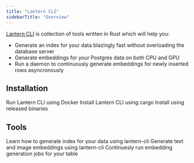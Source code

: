 ```yaml
---
title: "Lantern CLI"
sidebarTitle: "Overview"
---
```


[Lantern CLI](https://github.com/lanterndata/lantern_extras#lantern-index-builder) is collection of tools written in Rust which will help you:

- Generate an index for your data blazingly fast without overloading the database server
- Generate embeddings for your Postgres data on both CPU and GPU
- Run a daemon to continuously generate embeddings for newly inserted rows asyncronously

## Installation

<CardGroup cols={2}>
  <Card
    title="Docker"
    icon="docker"
    href="/lantern-cli/run-with-docker"
    iconType="duotone"
  >
    Run Lantern CLI using Docker
  </Card>
  <Card
    title="Cargo"
    icon="rust"
    href="/lantern-cli/install-with-cargo"
    iconType="duotone"
  >
    Install Lantern CLI using cargo
  </Card>
  <Card
    title="Released Binaries"
    icon="github"
    href="/lantern-cli/install-from-binaries"
    iconType="duotone"
  >
    Install using released binaries
  </Card>
</CardGroup>

## Tools

<CardGroup cols={2}>
  <Card
    title="Lantern Index"
    icon="notes"
    href="/lantern-cli/lantern-index"
    iconType="duotone"
  >
    Learn how to generate index for your data using lantern-cli
  </Card>
  <Card
    title="Lantern Embeddings"
    icon="microchip-ai"
    href="/lantern-cli/lantern-embeddings"
    iconType="duotone"
  >
    Generate text and image embeddings using lantern-cli
  </Card>
  <Card
    title="Lantern Daemon"
    icon="network-wired"
    href="/lantern-cli/lantern-daemon"
    iconType="duotone"
  >
    Continuesly run embedding generation jobs for your table
  </Card>
</CardGroup>

